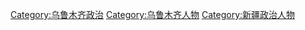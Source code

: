 [[Category:乌鲁木齐政治|Category:乌鲁木齐政治]]
[[Category:乌鲁木齐人物|Category:乌鲁木齐人物]]
[[Category:新疆政治人物|Category:新疆政治人物]]